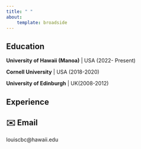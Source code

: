 ```yaml
---
title: " "
about: 
    template: broadside
---
```


## Education

**University of Hawaii (Manoa)** \| USA (2022- Present)

**Cornell University** \| USA (2018-2020)

**University of Edinburgh** \| UK(2008-2012)

## Experience

## ✉️  Email

louiscbc\@hawaii.edu
